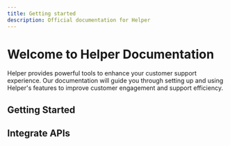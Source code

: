 ```yaml
---
title: Getting started
description: Official documentation for Helper
---
```


# Welcome to Helper Documentation

Helper provides powerful tools to enhance your customer support experience. Our documentation will guide you through setting up and using Helper's features to improve customer engagement and support efficiency.

## Getting Started

<Cards>
  <Card title="Self Hosting" href="/docs/deployment" />
  <Card title="Local Development" href="/docs/development" />
</Cards>

## Integrate APIs

<Cards>
  <Card title="Chat Widget" href="/docs/widget/01-overview" />
  <Card title="Tools" href="/docs/tools/01-overview" />
  <Card title="Conversation API" href="/docs/api/01-overview" />
</Cards>
